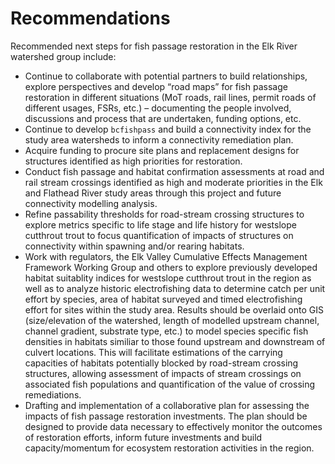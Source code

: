 # Recommendations

Recommended next steps for fish passage restoration in the Elk River watershed group include:


 * Continue to collaborate with potential partners to build relationships, explore perspectives and develop “road maps” for fish passage restoration in different situations (MoT roads, rail lines, permit roads of different usages, FSRs, etc.) – documenting the people involved, discussions and process that are undertaken, funding options, etc.
 * Continue to develop `bcfishpass` and build a connectivity index for the study area watersheds to inform a connectivity remediation plan.
 * Acquire funding to procure site plans and replacement designs for structures identified as high priorities for restoration. 
 * Conduct fish passage and habitat confirmation assessments at road and rail stream crossings identified as high and moderate priorities in the Elk and Flathead River study areas through this project and future connectivity modelling analysis.
 * Refine passability thresholds for road-stream crossing structures to explore metrics specific to life stage and life history for westslope cutthrout trout to focus quantification of impacts of structures on connectivity within spawning and/or rearing habitats.
 * Work with regulators, the Elk Valley Cumulative Effects Management Framework Working Group and others to explore previously developed habitat suitablity indices for westslope cutthrout trout in the region as well as to analyze historic electrofishing data to determine catch per unit effort by species, area of habitat surveyed and timed electrofishing effort for sites within the study area. Results should be overlaid onto GIS (size/elevation of the watershed, length of modelled upstream channel, channel gradient, substrate type, etc.) to model species specific fish densities in habitats similiar to those found upstream and downstream of culvert locations.  This will facilitate estimations of the carrying capacities of habitats potentially blocked by road-stream crossing structures, allowing assessment of impacts of stream crossings on associated fish populations and quantification of the value of crossing remediations. 
 * Drafting and implementation of a collaborative plan for assessing the impacts of fish passage restoration investments.  The plan should be designed to provide data necessary to effectively monitor the outcomes of restoration efforts, inform future investments and build capacity/momentum for ecosystem restoration activities in the region.

